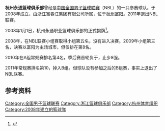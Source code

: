 '''杭州永通篮球俱乐部'''曾经是[[中国|中国]][[全国男子篮球联赛|全国男子篮球联赛]]（NBL）的一只参赛球队，于2008年成立，由[[浙江|浙江]]富春江集团有限公司所属，位于[[杭州|杭州]][[富阳|富阳]]。2011年退出NBL联赛。

2008年1月1日，杭州永通职业篮球俱乐部的正式揭牌<ref>{{Cite web |url=http://hzdaily.hangzhou.com.cn/hzrb/html/2008-01/01/content_144106.htm |title=杭州永通职业篮球俱乐部落户富阳 |access-date=2013-06-15 |archive-date=2016-03-04 |archive-url=https://web.archive.org/web/20160304114713/http://hzdaily.hangzhou.com.cn/hzrb/html/2008-01/01/content_144106.htm |dead-url=no }}</ref>。

2008年，在NBL联赛小组赛取得小组第五名，没有进入决赛。2009年小组第三名，决赛以富阳为主场城市，但仅排在第8名。

2010年在A组常规赛排名第4名，季后赛首轮负于{{NBL team|广东长安}}，止步8强。

2011年常规赛排名第10，掉入B组。但球队没有参加之后的B组赛，事实上退出了NBL联赛。

==参考资料==
{{Reflist}}

{{全国男子篮球联赛}}
[[Category:全国男子篮球联赛|Category:全国男子篮球联赛]]
[[Category:浙江篮球俱乐部|Category:浙江篮球俱乐部]]
[[Category:杭州体育组织|Category:杭州体育组织]]
[[Category:2008年建立的籃球隊|Category:2008年建立的籃球隊]]